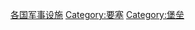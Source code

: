 [[Category:各国军事设施|]]
[[Category:要塞|Category:要塞]]
[[Category:堡垒|Category:堡垒]]
{{Categories by country|nocat}}
